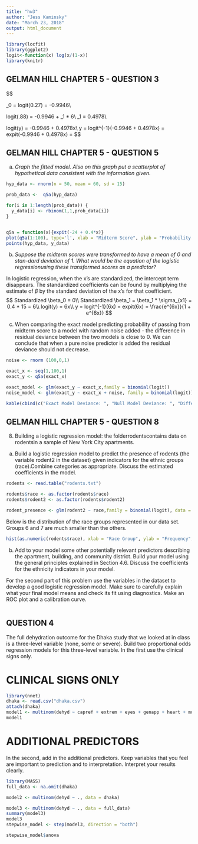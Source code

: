 ```yaml
---
title: "hw3"
author: "Jess Kaminsky"
date: "March 23, 2018"
output: html_document
---
```


```r
library(locfit)
library(ggplot2)
logit<-function(x) log(x/(1-x))
library(knitr)
```

## GELMAN HILL CHAPTER 5 - QUESTION 3

$$

\beta_0 = logit(0.27) = -0.9946\\

logit(.88) = -0.9946 + \beta_1 * 6\\
\beta_1 = 0.4978\\

logit(y) = -0.9946 + 0.4978x\\
y = logit^{-1}(-0.9946 + 0.4978x) = expit(-0.9946 + 0.4978x) = \frac{e^{-0.9946 + 0.4978x}}{1 + e^{-0.9946 + 0.4978x}}
$$

## GELMAN HILL CHAPTER 5 - QUESTION 5

(a)  *Graph the fitted model. Also on this graph put a scatterplot of hypothetical data consistent with the information given.*
```r
hyp_data <- rnorm(n = 50, mean = 60, sd = 15)

prob_data <-  q5a(hyp_data)

for(i in 1:length(prob_data)) {
  y_data[i] <- rbinom(1,1,prob_data[i])
}


q5a = function(x){expit(-24 + 0.4*x)}
plot(q5a(1:100), type='l', xlab = "Midterm Score", ylab = "Probability of Passing Course", main = "Fitted Model: Pr(pass) = expit(−24 + 0.4x)")
points(hyp_data, y_data)
```

(b)  *Suppose the midterm scores were transformed to have a mean of 0 and stan-dard deviation of 1. What would be the equation of the logistic regressionusing these transformed scores as a predictor?*

In logistic regression, when the x's are standardized, the intercept term disappears. The standardized coefficients can be found by multiplying the estimate of $\beta$ by the standard deviation of the x's for that coefficient. 
$$
Standardized \beta_0 = 0\\
Standardized \beta_1 = \beta_1 * \sigma_{x1} = 0.4 * 15 = 6\\
logit(y) = 6x\\
y = logit^{-1}(6x) = expit(6x) = \frac{e^{6x}}{1 + e^{6x}}
$$

(c) When comparing the exact model predicting probability of passing from midterm score to a model with random noise added - the difference in residual deviance between the two models is close to 0. We can conclude that when a pure noise predictor is added the residual deviance should not decrease.
```r
noise <- rnorm (100,0,1)

exact_x <- seq(1,100,1)
exact_y <- q5a(exact_x)

exact_model <- glm(exact_y ~ exact_x,family = binomial(logit))
noise_model <- glm(exact_y ~ exact_x + noise, family = binomial(logit))

kable(cbind(c("Exact Model Deviance: ", "Null Model Deviance: ", "Difference in Deviance: "), c(exact_model$deviance, noise_model$deviance, noise_model$deviance - exact_model$deviance)))

```


## GELMAN HILL CHAPTER 5 - QUESTION 8


8. Building a logistic regression model: the folderrodentscontains data on rodentsin a sample of New York City apartments.

(a)  Build a logistic regression model to predict the presence of rodents (the variable rodent2 in the dataset) given indicators for the ethnic groups (race).Combine categories as appropriate. Discuss the estimated coefficients in the model.

```r
rodents <- read.table("rodents.txt")

rodents$race <- as.factor(rodents$race)
rodents$rodent2 <- as.factor(rodents$rodent2)

rodent_presence <- glm(rodent2 ~ race,family = binomial(logit), data = rodents)
```

Below is the distribution of the race groups represented in our data set. Groups 6 and 7 are much smaller than the others. 

```r
hist(as.numeric(rodents$race), xlab = "Race Group", ylab = "Frequency", main = "Distribution of Race", breaks = c(0:7))
```
(b)  Add to your model some other potentially relevant predictors describing the apartment, building, and community district. Build your model using the general principles explained in Section 4.6. Discuss the coefficients for the ethnicity indicators in your model.

For the second part of this problem use the variables in the dataset to develop a good logistic regression model. Make sure to carefully explain what your final model means and check its fit using diagnostics. Make an ROC plot and a calibration curve.
```r

```

## QUESTION 4

The full dehydration outcome for the Dhaka study that we looked at in class is a three-level variable (none, some or severe). Build two proportional odds regression models for this three-level variable. In the first use the clinical signs only.


# CLINICAL SIGNS ONLY
```r
library(nnet)
dhaka <- read.csv("dhaka.csv")
attach(dhaka)
model1 <- multinom(dehyd ~ capref + extrem + eyes + genapp + heart + mucous + pulse + resp + tears + thirst + urine, data = dhaka)
model1
```

# ADDITIONAL PREDICTORS
In the second, add in the additional predictors. Keep variables that you feel are important to prediction and to interpretation. Interpret your results clearly.
```r
library(MASS)
full_data <- na.omit(dhaka)

model2 <- multinom(dehyd ~ ., data = dhaka)

model3 <- multinom(dehyd ~ ., data = full_data)
summary(model3)
model3
stepwise_model <- step(model3, direction = "both")

stepwise_model$anova
```